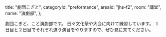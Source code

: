   title: "劇団こぎと",
  categoryId: "preformance",
  areaId: "jhs-f2",
  room: "講堂",
  name: "演劇部",
};

劇団こぎと、こと演劇部です。
日々文化祭や大会に向けて練習しています。
１日目と２日目でそれぞれ違う演目をやりますので、ぜひ見に来てください。

